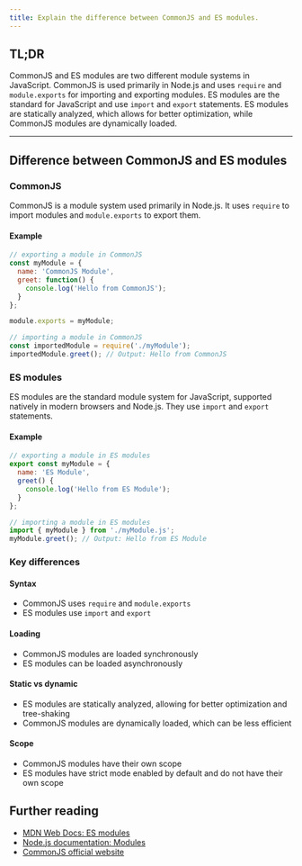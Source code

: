 ```yaml
---
title: Explain the difference between CommonJS and ES modules.
---
```


## TL;DR

CommonJS and ES modules are two different module systems in JavaScript. CommonJS is used primarily in Node.js and uses `require` and `module.exports` for importing and exporting modules. ES modules are the standard for JavaScript and use `import` and `export` statements. ES modules are statically analyzed, which allows for better optimization, while CommonJS modules are dynamically loaded.

---

## Difference between CommonJS and ES modules

### CommonJS

CommonJS is a module system used primarily in Node.js. It uses `require` to import modules and `module.exports` to export them.

#### Example

```javascript
// exporting a module in CommonJS
const myModule = {
  name: 'CommonJS Module',
  greet: function() {
    console.log('Hello from CommonJS');
  }
};

module.exports = myModule;

// importing a module in CommonJS
const importedModule = require('./myModule');
importedModule.greet(); // Output: Hello from CommonJS
```

### ES modules

ES modules are the standard module system for JavaScript, supported natively in modern browsers and Node.js. They use `import` and `export` statements.

#### Example

```javascript
// exporting a module in ES modules
export const myModule = {
  name: 'ES Module',
  greet() {
    console.log('Hello from ES Module');
  }
};

// importing a module in ES modules
import { myModule } from './myModule.js';
myModule.greet(); // Output: Hello from ES Module
```

### Key differences

#### Syntax

- CommonJS uses `require` and `module.exports`
- ES modules use `import` and `export`

#### Loading

- CommonJS modules are loaded synchronously
- ES modules can be loaded asynchronously

#### Static vs dynamic

- ES modules are statically analyzed, allowing for better optimization and tree-shaking
- CommonJS modules are dynamically loaded, which can be less efficient

#### Scope

- CommonJS modules have their own scope
- ES modules have strict mode enabled by default and do not have their own scope

## Further reading

- [MDN Web Docs: ES modules](https://developer.mozilla.org/en-US/docs/Web/JavaScript/Guide/Modules)
- [Node.js documentation: Modules](https://nodejs.org/api/modules.html)
- [CommonJS official website](https://www.commonjs.org/)

